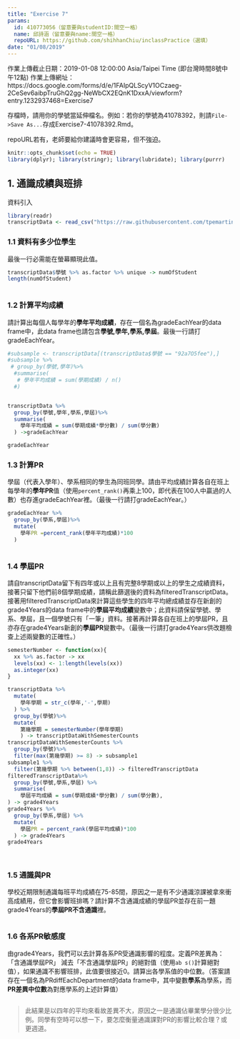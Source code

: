 ```yaml
---
title: "Exercise 7"
params:
  id: 410773056（留意要與studentID:間空一格）
  name: 邱詩涵（留意要與name:間空一格）
  repoURL: https://github.com/shihhanChiu/inclassPractice（選填）
date: "01/08/2019"
---
```

作業上傳截止日期：2019-01-08 12:00:00 Asia/Taipei Time (即台灣時間8號中午12點)
作業上傳網址：https://docs.google.com/forms/d/e/1FAIpQLScyV1OCzaeg-2CeSev6aibpTruGhQ2gg-NeWbCX2EQnK1DxxA/viewform?entry.1232937468=Exercise7

存檔時，請用你的學號當延伸檔名。例如：若你的學號為41078392，則請`File->Save As...`存成Exercise7-41078392.Rmd。

repoURL若有，老師要給你建議時會更容易，但不強迫。

```r
knitr::opts_chunk$set(echo = TRUE)
library(dplyr); library(stringr); library(lubridate); library(purrr)
```

## 1. 通識成績與班排

資料引入
```r
library(readr)
transcriptData <- read_csv("https://raw.githubusercontent.com/tpemartin/github-data/master/transcriptFinal2.csv",col_types = cols(學期成績 = col_double()))
```

### 1.1 資料有多少位學生
最後一行必需能在螢幕顯現此值。
```r
transcriptData$學號 %>% as.factor %>% unique -> numOfStudent
length(numOfStudent)
  
```


### 1.2 計算平均成績
請計算出每個人每學年的**學年平均成績**，存在一個名為gradeEachYear的data frame中，此data frame也請包含**學號,學年,學系,學屆**。最後一行請打gradeEachYear。

```r
#subsample <- transcriptData[(transcriptData$學號 == "92a7O5fee"),]
#subsample %>%
 # group_by(學號,學年)%>%
  #summarise(
   # 學年平均成績 = sum(學期成績) / n()
  #)


transcriptData %>%
  group_by(學號,學年,學系,學屆)%>%
  summarise(
    學年平均成績 = sum(學期成績*學分數) / sum(學分數)
  ) ->gradeEachYear

gradeEachYear

```


### 1.3 計算PR
學屆（代表入學年）、學系相同的學生為同班同學。請由平均成績計算各自在班上每學年的**學年PR**值（使用`percent_rank()`再乘上100，即代表在100人中贏過的人數）也存進gradeEachYear裡。（最後一行請打gradeEachYear。）

```r
gradeEachYear %>% 
  group_by(學系,學屆)%>%
  mutate(
    學年PR =percent_rank(學年平均成績)*100
  )
  

```


### 1.4 學屆PR
請自transcriptData留下有四年或以上且有完整8學期或以上的學生之成績資料，接著只留下他們前8個學期成績，請稱此篩選後的資料為filteredTranscriptData。接著用filteredTranscriptData來計算這些學生的四年平均總成績並存在新創的grade4Years的data frame中的**學屆平均成績**變數中；此資料請保留學號、學系、學屆，且一個學號只有「一筆」資料。接著再計算各自在班上的學屆PR，且亦存在grade4Years新創的**學屆PR**變數中。（最後一行請打grade4Years供改題檢查上述兩變數的正確性。）

```r
semesterNumber <- function(xx){
  xx %>% as.factor -> xx
  levels(xx) <- 1:length(levels(xx))
  as.integer(xx)
}

transcriptData %>% 
  mutate(
    學年學期 = str_c(學年,'-',學期)
  ) %>%
  group_by(學號)%>%
  mutate(
    第幾學期 = semesterNumber(學年學期)
    ) -> transcriptDataWithSemesterCounts
transcriptDataWithSemesterCounts %>% 
  group_by(學號)%>%
  filter(max(第幾學期) >= 8) -> subsample1
subsample1 %>%
  filter(第幾學期 %>% between(1,8)) -> filteredTranscriptData
filteredTranscriptData%>%
  group_by(學號,學系,學屆) %>%
  summarise(
    學屆平均成績 = sum(學期成績*學分數) / sum(學分數),
) -> grade4Years
grade4Years %>%
  group_by(學系,學屆) %>%
  mutate(
    學屆PR = percent_rank(學屆平均成績)*100
  ) -> grade4Years
grade4Years
  
  
```

### 1.5 通識與PR
學校近期限制通識每班平均成績在75-85間，原因之一是有不少通識涼課被拿來衝高成績用，但它會影響班排嗎？請計算不含通識成績的學屆PR並存在前一題grade4Years的**學屆PR不含通識**裡。

```r

```

### 1.6 各系PR敏感度
由grade4Years，我們可以去計算各系PR受通識影響的程度。定義PR差異為：「含通識學屆PR」 減去「不含通識學屆PR」的絕對值（使用`ab s()`計算絕對值），如果通識不影響班排，此值要很接近0。請算出各學系值的中位數。（答案請存在一個名為PRdiffEachDepartment的data frame中，其中變數**學系**為學系，而**PR差異中位數**為對應學系的上述計算值）

```r
```

> 此結果是以四年的平均來看故差異不大，原因之一是通識佔畢業學分很少比例。同學有空時可以想一下，要怎麼衡量通識課對PR的影響比較合理？或更週道。
